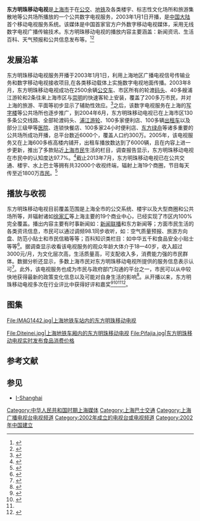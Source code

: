 {{Infobox
|name         = Infobox
|bodystyle    = 
|title        = 东方明珠移动电视
|titlestyle   = 
|image        = [[File:东方明珠移动电视标志.jpg|180px]]
|imagestyle   = 
|caption      = 东方明珠移动电视官方标志
|captionstyle = 
|headerstyle  = background:#ccf;
|labelstyle   = background:#ddf;
|datastyle    = 
|header1 = 播放时间
|label1  = 
|data1   = 
|header2 = 
|label2  = 
|data2   = 
|header3 =
|label3  = 
|data3   = 每日6:00—24:00
|header4 = 主要范围
|label4  = 
|data4   = 
|header5 =
|label5  = 
|data5   = 上海市公交系统、写字楼、医院及其他大型公共场所
|label6  = 
|data6   = 
|label7  = 
|data7   = 
|header8 = 开播日期
|label8  = 
|data8   = 
|label9  = 
|data9   = 2003年1月1日
|header10 = 官方網站
|label0  = 
|data10   = 
|label11  = 
|data111   = http://www.mmtv.com.cn/index.html
}}
'''东方明珠移动电视'''是[[上海市|上海市]]于在[[上海公交|公交]]、[[上海地铁|地铁]]及各类楼宇、标志性文化场所和旅游集散地等公共场所播放的一个公共数字电视服务，2003年1月1日开播，是[[中国大陆|中国大陆]]首个移动电视服务系统。该媒体是中国首家官方户外数字移动电视媒体，采用无线数字电视广播传输技术。东方明珠移动电视的播放内容主要涵盖：新闻资讯、生活百科、天气预报和公共信息发布等。<ref name="xinhuawang">{{cite web | url=http://www.sh.xinhuanet.com/2013-07/14/c_132539476.htm | title=东方明珠移动电视获“2013中国户外移动电视领军品牌”特别大奖 | publisher=新华网上海频道 | date=2013-07-14 | accessdate=2013-11-18 | deadurl=yes | archiveurl=https://web.archive.org/web/20131203045748/http://www.sh.xinhuanet.com/2013-07/14/c_132539476.htm | archivedate=2013-12-03 }}</ref><ref>{{cite web| url=http://www.mmtv.com.cn/about.aspx| title=东方明珠移动电视简介| publisher=东方明珠移动电视官网| accessdate=2013-10-25| deadurl=yes| archiveurl=https://web.archive.org/web/20131029202046/http://www.mmtv.com.cn/about.aspx| archivedate=2013-10-29}}</ref>

==发展沿革==
东方明珠移动电视服务开播于2003年1月1日，利用上海地区广播电视信号传输业务和数字移动电视接收项目,在各类移动载体上实施数字电视地面传播。2003年8月，东方明珠移动电视成功在2500余辆[[上海公交|公交车]]、市区所有的轮渡[[码头|码头]]、40多艘浦江游轮和2条往来上海市区与[[崇明岛|崇明]]的快速客轮上安装，覆盖了200多万市民，并对上海的旅游、平面等初步显示了辅助性效应。<ref name="2003nian">{{cite web | url=http://finance.sina.com.cn/s/20031020/0546481011.shtml | title=东方明珠 移动电视成为亮点 | publisher=上海证券报网络版 | date=2003年10月20日 | accessdate=2013-11-18 | archive-date=2013-12-02 | archive-url=https://web.archive.org/web/20131202235121/http://finance.sina.com.cn/s/20031020/0546481011.shtml | dead-url=no }}</ref>之后，该数字电视服务在上海的[[写字楼|写字楼]]等公共场所也逐步推广，到2004年6月，东方明珠移动电视已在上海市区130多条公交线路、全部轮渡码头、[[浦江游轮|浦江游轮]]、100多家便利店、100多辆[[出租车|出租车]]以及部分三级甲等[[医院|医院]]、连锁快餐店、100多家24小时便利店、[[东方绿舟|东方绿舟]]等诸多重要的公共场所成功开播，总平台数近6000个，覆盖人口约300万。2005年，该电视服务又在上海600多栋高楼内铺开，出租车播放数达到了6000辆，且在内容上进一步更新，推出了多款贴近[[上海市民|上海市民]]生活的栏目，调查报告显示，东方明珠移动电视在市民中的认知度达97.7%。<ref name="2004-2005">{{cite web | url=http://tech.sina.com.cn/t/2005-07-11/1233659479.shtml | title=东方明珠移动电视席卷上海楼宇 | publisher=东方早报 | date=2005年7月11日 | accessdate=2013-11-18 | archive-date=2013-12-02 | archive-url=https://web.archive.org/web/20131202234437/http://tech.sina.com.cn/t/2005-07-11/1233659479.shtml | dead-url=no }}</ref>截止2013年7月，东方明珠移动电视已在公共交通、楼宇、水上巴士等拥有共32000个收视终端，辐射上海19个商圈，节目每天传至近1800万[[上海市民|市民]]。<ref name="dajiang2013">{{cite web | url=http://roll.sohu.com/20130714/n381569560.shtml | title=东方明珠移动电视获行业领军品牌特别大奖 | publisher=天天新报 | date=2013年7月14日 | accessdate=2013-10-25 | archive-date=2013-10-29 | archive-url=https://web.archive.org/web/20131029211856/http://roll.sohu.com/20130714/n381569560.shtml | dead-url=no }}</ref>

==播放与收视==
东方明珠移动电视目前覆盖范围是上海全市的公交系统、楼宇以及大型商圈和公共场所等，并辐射诸如[[徐家汇|徐家汇]]等上海主要的19个商业中心，已经实现了市区内100%完全覆盖。播出内容主要有时事新闻如：[[新闻联播|新闻联播]]和东方新闻等；方面市民生活的各类资讯信息，市民可以通过调频98.1同步收听，如：空气质量预报、旅游方向盘、防范小贴士和市民信箱等等；百科知识类栏目：如中华五千和食品安全小贴士等等<ref>{{cite web| url=http://www.mmtv.com.cn/paihang.aspx| title=东方明珠移动电视收视排行| publisher=东方明珠移动电视官网| accessdate=2013-11-18| deadurl=yes| archiveurl=https://web.archive.org/web/20130913024204/http://www.mmtv.com.cn/paihang.aspx| archivedate=2013-09-13}}</ref>。据调查显示收看该电视服务的观众年龄大体介于18—40岁，收入超过3000元/月，为文化层次高，生活质量高，可支配收入多，消费能力强的市民群体。数据分析还显示，多数上海市民对东方明珠移动电视所提供的服务信息表示认可<ref name="2008diaocha">{{cite web | url=http://tech.163.com/08/1030/03/4PFM11ND000915BE.html | title=东方明珠移动电视业务日趋成熟 | publisher=上海证券报(上海) | date=2008-10-30 | accessdate=2013-11-18 | archive-url=https://web.archive.org/web/20150610214015/http://tech.163.com/08/1030/03/4PFM11ND000915BE.html | archive-date=2015-06-10 | dead-url=yes }}</ref>。此外，该电视服务也成为市民与政府部门沟通的平台之一，市民可以从中较快地获得最新的政策变化信息以及可能对自身生活的影响<ref>{{cite web| url=http://news.timedg.com/2011-10/17/content_6754902.htm| title=上海东方明珠移动电视：流动的城市“文化驿站”| publisher=东方网| date=2011年10月17日| accessdate=2013-11-18| deadurl=yes| archiveurl=https://archive.is/20131118045850/http://news.timedg.com/2011-10/17/content_6754902.htm| archivedate=2013年11月18日}}</ref>。从开播以来，东方明珠移动电视多次在行业评比中获得好评和嘉奖<ref>{{cite web | url=http://news.163.com/09/0520/02/59NNIFR9000120GR.html | title=东方明珠移动电视获奖 | publisher=解放网-新闻晨报(上海) | date=2009-05-20 | accessdate=2013-11-18 | archive-url=https://web.archive.org/web/20150610204211/http://news.163.com/09/0520/02/59NNIFR9000120GR.html | archive-date=2015-06-10 | dead-url=yes }}</ref><ref>{{cite web| url=http://www.sh.xinhuanet.com/2010-05/25/content_19880908.htm| title=东方明珠移动电视再获奖| publisher=新华网上海频道| date=2010年5月25日| accessdate=2013-11-18| deadurl=yes| archiveurl=https://web.archive.org/web/20150924101054/http://www.sh.xinhuanet.com/2010-05/25/content_19880908.htm| archivedate=2015年9月24日}}</ref><ref name="xinhuawang"/><ref>{{cite web | url=http://sh.eastday.com/m/20121219/u1a7073329.html | title=东方明珠移动电视获2012中国新媒体社会责任贡献大奖 | publisher=东方网—上海新闻 | date=2012年12月19日 | accessdate=2013-11-18 | archive-date=2015-06-10 | archive-url=https://web.archive.org/web/20150610204513/http://sh.eastday.com/m/20121219/u1a7073329.html | dead-url=no }}</ref>。

==图集==
<gallery>
File:IMAG1442.jpg|上海地铁车站内的东方明珠移动电视

File:Diteinei.jpg|上海地铁车厢内的东方明珠移动电视
File:Pifajia.jpg|东方明珠移动电视实时发布食品消费价格
</gallery>

== 参考文献 ==
{{Reflist|30em}}

== 参见 ==
{{Portal|中华人民共和国|上海|电视}}
* [[I-Shanghai|I-Shanghai]]

[[Category:中华人民共和国时期上海媒体|Category:中华人民共和国时期上海媒体]]
[[Category:上海巴士交通|Category:上海巴士交通]]
[[Category:上海广播电视台电视频道|Category:上海广播电视台电视频道]]
[[Category:2002年成立的电视台或电视频道|Category:2002年成立的电视台或电视频道]]
[[Category:2002年中国建立|Category:2002年中国建立]]
